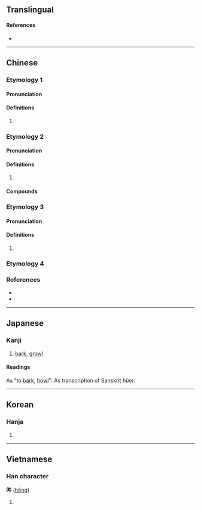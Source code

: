 {{character info/new}}
==Translingual==

====References====
* {{Han ref|kx=0180.020|dkj=03378|dj=0398.010|hdz=10589.060|uh=543D|ud=21565|bh=CAA1|bd=51873}}

----

==Chinese==

===Etymology 1===
{{zh-forms}}

====Pronunciation====
{{zh-pron
|m=óu
|c=hau1,hau2
|mc=y
|oc=y
|cat=
}}

====Definitions====
{{zh-hanzi}}

# {{zh-only|吽牙}}

===Etymology 2===
{{zh-forms}}

====Pronunciation====
{{zh-pron
|m=hōng
|c=hung1
|mc=
|oc=
|cat=n
}}

====Definitions====
{{zh-hanzi}}

# {{zh-only|唵嘛呢叭咪吽}}

====Compounds====
{{zh-der|阿吽}}

===Etymology 3===
{{zh-forms}}

====Pronunciation====
{{zh-pron
|c=ngau6
|cat=
}}

====Definitions====
{{zh-hanzi}}

# {{zh-only|吽哣|[[listless]]}}

===Etymology 4===
{{zh-see|吼|v}}

===References===
* {{R:twedu|C01034}}
* {{R:yue:Hanzi}}

----

==Japanese==

===Kanji===
{{ja-kanji|grade=|rs=口04}}

# [[bark]], [[growl]]

====Readings====
As "to [[bark]], [[howl]]":
{{ja-readings
|goon=く, ぐ
|kanon=こう, ごう
|kun=ほ-える
}}
As transcription of Sanskrit ''hūṃ'':
{{ja-readings
|goon=おん<おん<おむ
|kanon=いん<いん<いむ
|kanyoon=うん
}}
----

==Korean==

===Hanja===
{{ko-hanja|hangeul=[[후]], [[음]], [[우]]|rv=hu, eum, u|mr=hu, ŭm, u}}

# {{defn|lang=ko|sort=口04}}

----

==Vietnamese==

===Han character===
'''吽''' ([[hồng]])<!--vi:Wiktionary also gives ẩu, hống, ngâu, and oanh; are these all valid readings?-->

# {{defn|lang=vi|sort=口04}}